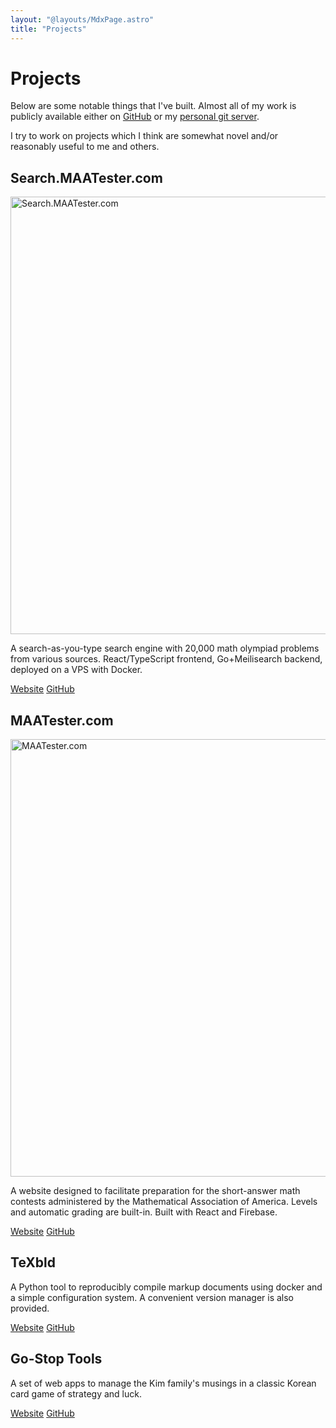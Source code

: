 ```yaml
---
layout: "@layouts/MdxPage.astro"
title: "Projects"
---
```



# Projects

Below are some notable things that I've built. Almost all of my work is
publicly available either on [GitHub](https://github.com/junikimm717) or my
[personal git server](https://git.junickim.me).

I try to work on projects which I think are somewhat novel and/or reasonably
useful to me and others.

## Search.MAATester.com


<Image src={Search} width={1400} style="width:700px;" alt="Search.MAATester.com" />

A search-as-you-type search engine with 20,000 math olympiad problems from
various sources. React/TypeScript frontend, Go+Meilisearch backend, deployed on
a VPS with Docker.

[Website](https://search.maatester.com)
[GitHub](https://github.com/MAA-Contest-Tester/search)

## MAATester.com


<Image src={Tester} width={1400} style="width:700px;" alt="MAATester.com" />

A website designed to facilitate preparation for the short-answer math contests
administered by the Mathematical Association of America. Levels and automatic
grading are built-in. Built with React and Firebase.

[Website](https://maatester.com)
[GitHub](https://github.com/MAA-Contest-Tester/website)

## TeXbld

A Python tool to reproducibly compile markup documents using docker and a simple
configuration system. A convenient version manager is also provided.

[Website](https://texbld.com) [GitHub](https://github.com/texbld)

## Go-Stop Tools

A set of web apps to manage the Kim family's musings in a classic Korean card
game of strategy and luck.

[Website](https://gostoptools.github.io)
[GitHub](https://github.com/gostoptools)
